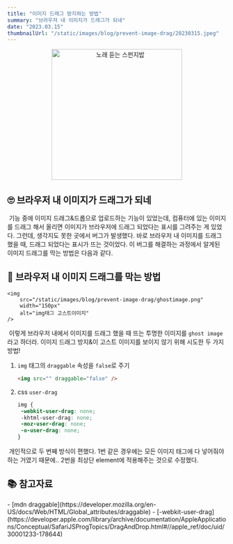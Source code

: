 ```yaml
---
title: "이미지 드래그 방지하는 방법"
summary: "브라우저 내 이미지가 드래그가 되네"
date: "2023.03.15"
thumbnailUrl: "/static/images/blog/prevent-image-drag/20230315.jpeg"
---
```


<div align="center">
	<img
		src="/static/images/blog/prevent-image-drag/20230315.jpeg"
		width="300px"
		alt="노래 듣는 스펀지밥"
	/>
</div>

## 🙄 브라우저 내 이미지가 드래그가 되네

&nbsp;기능 중에 이미지 드래그\&드롭으로 업로드하는 기능이 있었는데, 컴퓨터에 있는 이미지를 드래그 해서 올리면 이미지가 브라우저에 드래그 되었다는 표시를 그려주는 게 있었다.
그런데, 생각지도 못한 곳에서 버그가 발생했다. 바로 브라우저 내 이미지를 드래그 했을 때, 드래그 되었다는 표시가 뜨는 것이었다.
이 버그를 해결하는 과정에서 알게된 이미지 드래그를 막는 방법은 다음과 같다.

## 🫠 브라우저 내 이미지 드래그를 막는 방법

    <img
        src="/static/images/blog/prevent-image-drag/ghostimage.png"
        width="150px"
        alt="img태그 고스트이미지"
    />

&nbsp;이렇게 브라우저 내에서 이미지를 드래그 했을 때 뜨는 투명한 이미지를 `ghost image`라고 하더라. 이미지 드래그 방지\&이 고스트 이미지를 보이지 않기 위해 시도한 두 가지 방법!

1. `img` 태그의 `draggable` 속성을 `false`로 주기
   ```html
   <img src="" draggable="false" />
   ```
2. css `user-drag`

   ```css
   img {
   	-webkit-user-drag: none;
   	-khtml-user-drag: none;
   	-moz-user-drag: none;
   	-o-user-drag: none;
   }
   ```

&nbsp;개인적으로 두 번째 방식이 편했다. 1번 같은 경우에는 모든 이미지 태그에 다 넣어줘야하는 거였기 때문에.. 2번을 최상단 element에 적용해주는 것으로 수정했다.

## 📚 참고자료

<div>
	- [mdn draggable](https://developer.mozilla.org/en-US/docs/Web/HTML/Global_attributes/draggable)
	- [-webkit-user-drag](https://developer.apple.com/library/archive/documentation/AppleApplications/Conceptual/SafariJSProgTopics/DragAndDrop.html#//apple_ref/doc/uid/30001233-178644)
</div>
